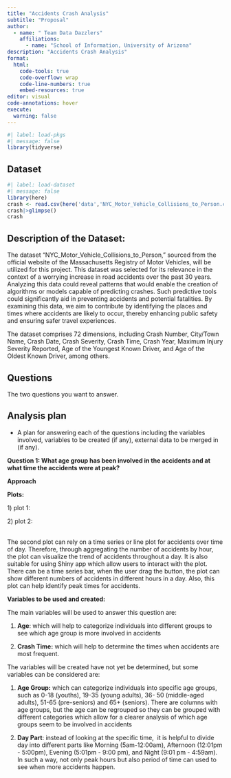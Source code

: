 ```yaml
---
title: "Accidents Crash Analysis"
subtitle: "Proposal"
author: 
  - name: " Team Data Dazzlers"
    affiliations:
      - name: "School of Information, University of Arizona"
description: "Accidents Crash Analysis"
format:
  html:
    code-tools: true
    code-overflow: wrap
    code-line-numbers: true
    embed-resources: true
editor: visual
code-annotations: hover
execute:
  warning: false
---
```


```r
#| label: load-pkgs
#| message: false
library(tidyverse)
```

## Dataset

```r
#| label: load-dataset
#| message: false
library(here)
crash <- read.csv(here('data','NYC_Motor_Vehicle_Collisions_to_Person.csv'))
crash|>glimpse()
crash
```

## Description of the Dataset:

The dataset "NYC_Motor_Vehicle_Collisions_to_Person," sourced from the official website of the Massachusetts Registry of Motor Vehicles, will be utilized for this project. This dataset was selected for its relevance in the context of a worrying increase in road accidents over the past 30 years. Analyzing this data could reveal patterns that would enable the creation of algorithms or models capable of predicting crashes. Such predictive tools could significantly aid in preventing accidents and potential fatalities. By examining this data, we aim to contribute by identifying the places and times where accidents are likely to occur, thereby enhancing public safety and ensuring safer travel experiences.

The dataset comprises 72 dimensions, including Crash Number, City/Town Name, Crash Date, Crash Severity, Crash Time, Crash Year, Maximum Injury Severity Reported, Age of the Youngest Known Driver, and Age of the Oldest Known Driver, among others.

## Questions

The two questions you want to answer.

## Analysis plan

-   A plan for answering each of the questions including the variables involved, variables to be created (if any), external data to be merged in (if any).

**Question 1: What age group has been involved in the accidents and at what time the accidents were at peak?** 

**Approach**

**Plots:**

1\) plot 1:

2\) plot 2:

\
The second plot can rely on a time series or line plot for accidents over time of day. Therefore, through aggregating the number of accidents by hour, the plot can visualize the trend of accidents throughout a day. It is also suitable for using Shiny app which allow users to interact with the plot. There can be a time series bar, when the user drag the button, the plot can show different numbers of accidents in different hours in a day. Also, this plot can help identify peak times for accidents. \

**Variables to be used and created:**

The main variables will be used to answer this question are: 

1.  **Age**: which will help to categorize individuals into different groups to see which age group is more involved in accidents

2.  **Crash Time:** which will help to determine the times when accidents are most frequent. 

The variables will be created have not yet be determined, but some variables can be considered are: 

1.  **Age Group:** which can categorize individuals into specific age groups, such as 0-18 (youths), 19-35 (young adults), 36- 50 (middle-aged adults), 51-65 (pre-seniors) and 65+ (seniors). There are columns with age groups, but the age can be regrouped so they can be grouped with different categories which allow for a clearer analysis of which age groups seem to be involved in accidents

2.  **Day Part**: instead of looking at the specific time,  it is helpful to divide day into different parts like Morning (5am-12:00am), Afternoon (12:01pm - 5:00pm), Evening (5:01pm - 9:00 pm), and Night (9:01 pm - 4:59am). In such a way, not only peak hours but also period of time can used to see when more accidents happen. 

\
\
